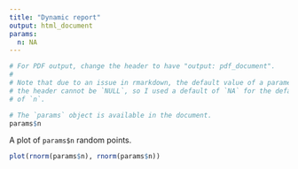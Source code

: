 ```yaml
---
title: "Dynamic report"
output: html_document
params:
  n: NA
---
```


```r
# For PDF output, change the header to have "output: pdf_document".
#
# Note that due to an issue in rmarkdown, the default value of a parameter in
# the header cannot be `NULL`, so I used a default of `NA` for the default value
# of `n`.
```


```r
# The `params` object is available in the document.
params$n
```

A plot of `params$n` random points.

```r
plot(rnorm(params$n), rnorm(params$n))
```
